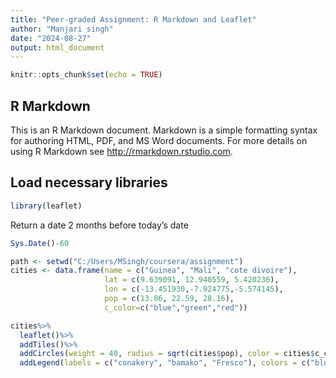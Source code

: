 ---
title: "Peer-graded Assignment: R Markdown and Leaflet"
author: "Manjari singh"
date: "2024-08-27"
output: html_document
---

```{r setup, include=FALSE}
knitr::opts_chunk$set(echo = TRUE)
```

## R Markdown

This is an R Markdown document. Markdown is a simple formatting syntax for authoring HTML, PDF, and MS Word documents. For more details on using R Markdown see <http://rmarkdown.rstudio.com>.

## Load necessary libraries
```{r}
library(leaflet)
```

Return a date 2 months before today's date
```{r}
Sys.Date()-60
```

```{r}
path <- setwd("C:/Users/MSingh/coursera/assignment")
cities <- data.frame(name = c("Guinea", "Mali", "cote divoire"),
                     lat = c(9.639091, 12.940559, 5.420236),
                     lon = c(-13.451930,-7.924775,-5.574145),
                     pop = c(13.86, 22.59, 28.16),
                     c_color=c("blue","green","red"))

cities%>%
  leaflet()%>%
  addTiles()%>%
  addCircles(weight = 40, radius = sqrt(cities$pop), color = cities$c_color) %>%
  addLegend(labels = c("conakery", "bamako", "Fresco"), colors = c("blue","green","red"))
  

```
